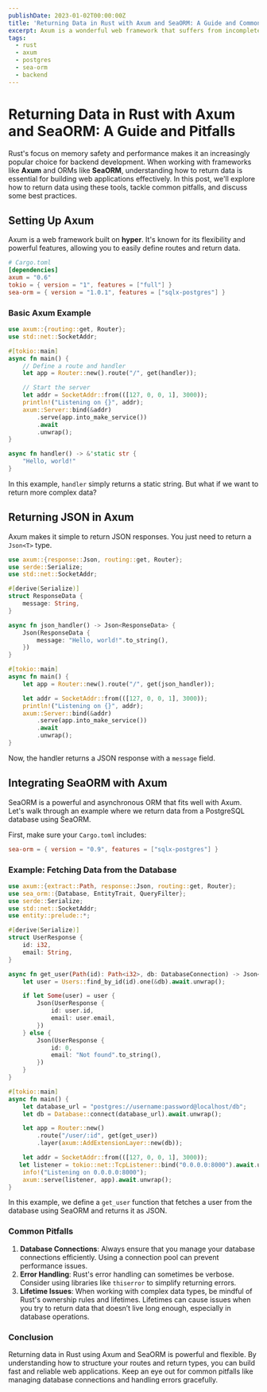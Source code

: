 ```yaml
---
publishDate: 2023-01-02T00:00:00Z
title: 'Returning Data in Rust with Axum and SeaORM: A Guide and Common Pitfalls'
excerpt: Axum is a wonderful web framework that suffers from incomplete documentation. This is how to actually use some parts of it that are more confusing.
tags:
  - rust
  - axum
  - postgres
  - sea-orm
  - backend
---
```


# Returning Data in Rust with Axum and SeaORM: A Guide and Pitfalls

Rust's focus on memory safety and performance makes it an increasingly popular choice for backend development.
When working with frameworks like **Axum** and ORMs like **SeaORM**, understanding how to return data is essential for building web applications effectively.
In this post, we'll explore how to return data using these tools, tackle common pitfalls, and discuss some best practices.

## Setting Up Axum

Axum is a web framework built on **hyper**. It's known for its flexibility and powerful features,
allowing you to easily define routes and return data.

```toml
# Cargo.toml
[dependencies]
axum = "0.6"
tokio = { version = "1", features = ["full"] }
sea-orm = { version = "1.0.1", features = ["sqlx-postgres"] }
```

### Basic Axum Example

```rust
use axum::{routing::get, Router};
use std::net::SocketAddr;

#[tokio::main]
async fn main() {
    // Define a route and handler
    let app = Router::new().route("/", get(handler));

    // Start the server
    let addr = SocketAddr::from(([127, 0, 0, 1], 3000));
    println!("Listening on {}", addr);
    axum::Server::bind(&addr)
        .serve(app.into_make_service())
        .await
        .unwrap();
}

async fn handler() -> &'static str {
    "Hello, world!"
}
```

In this example, `handler` simply returns a static string. But what if we want to return more complex data?

## Returning JSON in Axum

Axum makes it simple to return JSON responses. You just need to return a `Json<T>` type.

```rust
use axum::{response::Json, routing::get, Router};
use serde::Serialize;
use std::net::SocketAddr;

#[derive(Serialize)]
struct ResponseData {
    message: String,
}

async fn json_handler() -> Json<ResponseData> {
    Json(ResponseData {
        message: "Hello, world!".to_string(),
    })
}

#[tokio::main]
async fn main() {
    let app = Router::new().route("/", get(json_handler));

    let addr = SocketAddr::from(([127, 0, 0, 1], 3000));
    println!("Listening on {}", addr);
    axum::Server::bind(&addr)
        .serve(app.into_make_service())
        .await
        .unwrap();
}
```

Now, the handler returns a JSON response with a `message` field.

## Integrating SeaORM with Axum

SeaORM is a powerful and asynchronous ORM that fits well with Axum. Let's walk through an example where we return data from a PostgreSQL database using SeaORM.

First, make sure your `Cargo.toml` includes:

```toml
sea-orm = { version = "0.9", features = ["sqlx-postgres"] }
```

### Example: Fetching Data from the Database

```rust
use axum::{extract::Path, response::Json, routing::get, Router};
use sea_orm::{Database, EntityTrait, QueryFilter};
use serde::Serialize;
use std::net::SocketAddr;
use entity::prelude::*;

#[derive(Serialize)]
struct UserResponse {
    id: i32,
    email: String,
}

async fn get_user(Path(id): Path<i32>, db: DatabaseConnection) -> Json<UserResponse> {
    let user = Users::find_by_id(id).one(&db).await.unwrap();

    if let Some(user) = user {
        Json(UserResponse {
            id: user.id,
            email: user.email,
        })
    } else {
        Json(UserResponse {
            id: 0,
            email: "Not found".to_string(),
        })
    }
}

#[tokio::main]
async fn main() {
    let database_url = "postgres://username:password@localhost/db";
    let db = Database::connect(database_url).await.unwrap();

    let app = Router::new()
        .route("/user/:id", get(get_user))
        .layer(axum::AddExtensionLayer::new(db));

    let addr = SocketAddr::from(([127, 0, 0, 1], 3000));
   let listener = tokio::net::TcpListener::bind("0.0.0.0:8000").await.unwrap();
    info!("Listening on 0.0.0.0:8000");
    axum::serve(listener, app).await.unwrap();
}
```

In this example, we define a `get_user` function that fetches a user from the database using SeaORM and returns it as JSON.

### Common Pitfalls

1. **Database Connections**: Always ensure that you manage your database connections efficiently. Using a connection pool can prevent performance issues.
2. **Error Handling**: Rust's error handling can sometimes be verbose. Consider using libraries like `thiserror` to simplify returning errors.
3. **Lifetime Issues**: When working with complex data types, be mindful of Rust's ownership rules and lifetimes. Lifetimes can cause issues when you try to return data that doesn’t live long enough, especially in database operations.

### Conclusion

Returning data in Rust using Axum and SeaORM is powerful and flexible. By understanding how to structure your routes and return types, you can build fast and reliable web applications. Keep an eye out for common pitfalls like managing database connections and handling errors gracefully.
